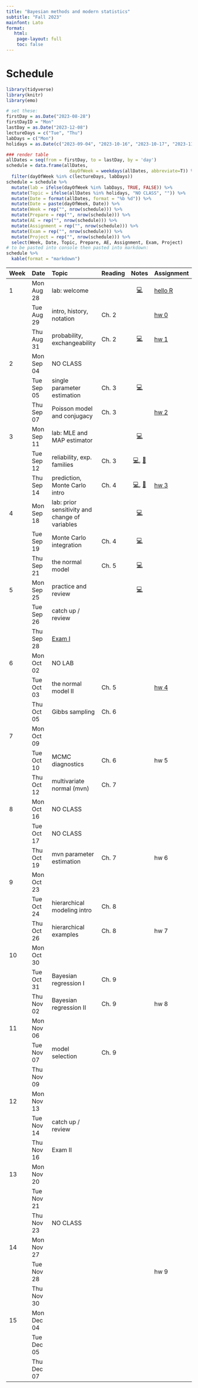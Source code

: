 ```yaml
---
title: "Bayesian methods and modern statistics"
subtitle: "Fall 2023"
mainfont: Lato
format: 
   html: 
    page-layout: full
    toc: false
---
```


# Schedule

```r
library(tidyverse)
library(knitr)
library(emo)
```

```r
# set these:
firstDay = as.Date("2023-08-28")
firstDayID = "Mon"
lastDay = as.Date("2023-12-08")
lectureDays = c("Tue", "Thu")
labDays = c("Mon")
holidays = as.Date(c("2023-09-04", "2023-10-16", "2023-10-17", "2023-11-22", "2023-11-23", "2023-11-24"))

### render table
allDates = seq(from = firstDay, to = lastDay, by = 'day')
schedule = data.frame(allDates,
                        dayOfWeek = weekdays(allDates, abbreviate=T)) %>%
  filter(dayOfWeek %in% c(lectureDays, labDays))
schedule = schedule %>%
  mutate(lab = ifelse(dayOfWeek %in% labDays, TRUE, FALSE)) %>%
  mutate(Topic = ifelse(allDates %in% holidays, "NO CLASS", "")) %>%
  mutate(Date = format(allDates, format = "%b %d")) %>%
  mutate(Date = paste(dayOfWeek, Date)) %>%
  mutate(Week = rep("", nrow(schedule))) %>%
  mutate(Prepare = rep("", nrow(schedule))) %>%
  mutate(AE = rep("", nrow(schedule))) %>%
  mutate(Assignment = rep("", nrow(schedule))) %>%
  mutate(Exam = rep("", nrow(schedule))) %>%
  mutate(Project = rep("", nrow(schedule))) %>%
  select(Week, Date, Topic, Prepare, AE, Assignment, Exam, Project)
# to be pasted into console then pasted into markdown:
schedule %>%
  kable(format = "markdown")
```

| Week | Date       | Topic                                          | Reading |                                 Notes                                  | Assignment                     |
|:-----------|:-----------|:---------------|------------|:----------:|:-----------|
| 1    | Mon Aug 28 | lab: welcome                                   |         |                    [💻](/slides/lab0-welcome.html)                     | [hello R](/labs/lab0.html)     |
|      | Tue Aug 29 | intro, history, notation                       | Ch. 2   |                                                                        | [hw 0](/hw/hw00.html)          |
|      | Thu Aug 31 | probability, exchangeability                   | Ch. 2   |                     [💻](/notes/probability.html)                      | [hw 1](/hw/hw01.html)          |
| 2    | Mon Sep 04 | NO CLASS                                       |         |                                                                        |                                |
|      | Tue Sep 05 | single parameter estimation                    | Ch. 3   |                     [💻](/notes/estimation1.html)                      |                                |
|      | Thu Sep 07 | Poisson model and conjugacy                    | Ch. 3   |                                                                        | [hw 2](/hw/hw02.html)          |
| 3    | Mon Sep 11 | lab: MLE and MAP estimator                     |         |                        [💻](/slides/lab1.html)                         |                                |
|      | Tue Sep 12 | reliability, exp. families                     | Ch. 3   | [💻](/notes/reliability.html), [📝](/notes/ReliabilityExpFamilies.pdf) |                                |
|      | Thu Sep 14 | prediction, Monte Carlo intro                  | Ch. 4   |   [💻](/notes/prediction1.html), [📝](/notes/predictionOffline.pdf)    | [hw 3](/hw/hw03.html)          |
| 4    | Mon Sep 18 | lab: prior sensitivity and change of variables |         |                        [💻](/slides/lab2.html)                         |                                |
|      | Tue Sep 19 | Monte Carlo integration                        | Ch. 4   |                      [💻](/notes/MonteCarlo.html)                      |                                |
|      | Thu Sep 21 | the normal model                               | Ch. 5   |                     [💻](/notes/normalModel1.html)                     |                                |
| 5    | Mon Sep 25 | practice and review                            |         |                               [💻](/slides/lab3-review.html)                                      |  |
|      | Tue Sep 26 | catch up / review                              |         |                                                                        |                                |
|      | Thu Sep 28 | [Exam I](/notes/exam-notes.html)                                         |         |                                                                        |                                |
| 6    | Mon Oct 02 | NO LAB                                                |         |                                                                        |                                |
|      | Tue Oct 03 | the normal model II                            | Ch. 5   |                                                                        | [hw 4](/hw/hw04.html)                            |
|      | Thu Oct 05 | Gibbs sampling                                 | Ch. 6   |                                                                        |                                |
| 7    | Mon Oct 09 |                                                |         |                                                                        |                                |
|      | Tue Oct 10 | MCMC diagnostics                               | Ch. 6   |                                                                        | hw 5                           |
|      | Thu Oct 12 | multivariate normal (mvn)                      | Ch. 7   |                                                                        |                                |
| 8    | Mon Oct 16 | NO CLASS                                       |         |                                                                        |                                |
|      | Tue Oct 17 | NO CLASS                                       |         |                                                                        |                                |
|      | Thu Oct 19 | mvn parameter estimation                       | Ch. 7   |                                                                        | hw 6                           |
| 9    | Mon Oct 23 |                                                |         |                                                                        |                                |
|      | Tue Oct 24 | hierarchical modeling intro                    | Ch. 8   |                                                                        |                                |
|      | Thu Oct 26 | hierarchical examples                          | Ch. 8   |                                                                        | hw 7                           |
| 10   | Mon Oct 30 |                                                |         |                                                                        |                                |
|      | Tue Oct 31 | Bayesian regression I                          | Ch. 9   |                                                                        |                                |
|      | Thu Nov 02 | Bayesian regression II                         | Ch. 9   |                                                                        | hw 8                           |
| 11   | Mon Nov 06 |                                                |         |                                                                        |                                |
|      | Tue Nov 07 | model selection                                | Ch. 9   |                                                                        |                                |
|      | Thu Nov 09 |                                                |         |                                                                        |                                |
| 12   | Mon Nov 13 |                                                |         |                                                                        |                                |
|      | Tue Nov 14 | catch up / review                              |         |                                                                        |                                |
|      | Thu Nov 16 | Exam II                                        |         |                                                                        |                                |
| 13   | Mon Nov 20 |                                                |         |                                                                        |                                |
|      | Tue Nov 21 |                                                |         |                                                                        |                                |
|      | Thu Nov 23 | NO CLASS                                       |         |                                                                        |                                |
| 14   | Mon Nov 27 |                                                |         |                                                                        |                                |
|      | Tue Nov 28 |                                                |         |                                                                        | hw 9                           |
|      | Thu Nov 30 |                                                |         |                                                                        |                                |
| 15   | Mon Dec 04 |                                                |         |                                                                        |                                |
|      | Tue Dec 05 |                                                |         |                                                                        |                                |
|      | Thu Dec 07 |                                                |         |                                                                        |                                |

<!-- | Week | Date       | Topic                                  |              Notes              | Lab                      | Exam                                  | Project | -->

<!-- |:----------|:----------|:----------|:---------:|:----------|:----------|:----------| -->

<!-- | 0    | Fri Jan 13 | welcome                                |  [💻](/slides/01-welcome.html)  |                          |                                       |         | -->

<!-- | 1    | Tue Jan 17 | git                                    | [💻](/slides/lab0-welcome.html) | [lab 0](/labs/lab0.html) |                                       |         | -->

<!-- |      | Wed Jan 18 | control flow, loops and functions      |    [💻](/slides/lec02.html)     |                          |                                       |         | -->

<!-- |      | Fri Jan 20 | NAs, lists, NULL and attributes        |    [💻](/slides/lec03.html)     |                          |                                       |         | -->

<!-- | 2    | Tue Jan 24 | if it's a function, fix it             |                                 | [lab 1](/labs/lab1.html) |                                       |         | -->

<!-- |      | Wed Jan 25 | object oriented programming            |    [💻](/slides/lec04.html)     |                          |                                       |         | -->

<!-- |      | Fri Jan 27 | tidy data and dplyr                    |    [💻](/slides/lec05.html)     |                          |                                       |         | -->

<!-- | 3    | Tue Jan 31 | computational masonry                  |                                 | [lab 2](/labs/lab2.html) |                                       |         | -->

<!-- |      | Wed Feb 01 | subsetting                             |    [💻](/slides/lec06.html)     |                          |                                       |         | -->

<!-- |      | Fri Feb 03 | ggplot2                                |    [💻](/slides/lec07.html)     |                          |                                       |         | -->

<!-- | 4    | Tue Feb 07 | dream of plots                         |                                 | [lab 3](/labs/lab3.html) |                                       |         | -->

<!-- |      | Wed Feb 08 | functional programming and purrr       |    [💻](/slides/lec08.html)     |                          |                                       |         | -->

<!-- |      | Fri Feb 10 | regular expressions                    |    [💻](/slides/lec09.html)     |                          |                                       |         | -->

<!-- | 5    | Tue Feb 14 | wrangling the written word             |                                 | [lab 4](/labs/lab4.html) |                                       |         | -->

<!-- |      | Wed Feb 15 | catch-up                               |                                 |                          |                                       |         | -->

<!-- |      | Fri Feb 17 | review / questions / exam              |                                 |                          | [exam 1 release](/exams/exam01.html) |         | -->

<!-- | 6    | Tue Feb 21 | no lab: exam 1                         |                                 |                |   exam 1 due                                    |         | -->

<!-- |      | Wed Feb 22 | complexity and parallelization |  [💻](/slides/lec10.html)                                |                          |                                       |         | -->

<!-- |      | Fri Feb 24 | intro to optimization          |  [💻](/slides/lec11.html)                                |                          |                                       |         | -->

<!-- | 7    | Tue Feb 28 | where's zero?                                       |                                 | [lab 5](/labs/lab5.html)                         |                                       |         | -->

<!-- |      | Wed Mar 01 | Newton-Raphson                  |[💻](/slides/lec12.html)                                  |                          |                                       |         | -->

<!-- |      | Fri Mar 03 | Newton-Raphson examples           |                                 |                          |                                       |         | -->

<!-- | 8    | Tue Mar 07 |  continue lab                                      |                                 |                          |                                       |         | -->

<!-- |      | Wed Mar 08 | MM principles   |   [💻](/slides/lec13.html)                              |                          |                                       |         | -->

<!-- |      | Fri Mar 10 | MM example                        |   [💻](/slides/lec14.html)                              |                          |                                       |         | -->

<!-- | 9    | Tue Mar 14 | NO CLASS: Spring break                 |                                 |                          |                                       |         | -->

<!-- |      | Wed Mar 15 | NO CLASS: Spring break                 |                                 |                          |                                       |         | -->

<!-- |      | Fri Mar 17 | NO CLASS: Spring break                 |                                 |                          |                                       |         | -->

<!-- | 10   | Tue Mar 21 | ascend the likelihood                                      |                                 | [lab 6](/labs/lab6.html)                          |                                       |         | -->

<!-- |      | Wed Mar 22 | EM algorithm                      | [💻](/slides/lec15.html)                                 |                          |                                       |         | -->

<!-- |      | Fri Mar 24 | Monte Carlo integration                          |  [💻](/slides/lec16.html)                                |                          |                                       |         | -->

<!-- | 11   | Tue Mar 28 | continue lab                                       |                                 |                          |                                       |         | -->

<!-- |      | Wed Mar 29 | importance sampling                                 | [💻](/slides/lec17.html)                                 |                          |                                       |         | -->

<!-- |      | Fri Mar 31 | review / questions / exam                          |                                 |                          |   [exam 2 release](/exams/exam02.html)                                     |          | -->

<!-- | 12   | Tue Apr 04 |  no lab: exam 2                                       |                               |                          |  exam 2 due                                     |         | -->

<!-- |      | Wed Apr 05 |  shiny I                 |  [💻](/slides/lec18.html)                                |                          |                                       |         | -->

<!-- |      | Fri Apr 07 | shiny II              |                                 |                          |                                       |         | -->

<!-- | 13   | Tue Apr 11 | shiny dashboard                                  |                                 |               [on GitHub](https://github.com/orgs/sta323-sp23/repositories)         |                                  |         | -->

<!-- |      | Wed Apr 12 | SQL                 |                                 |                          |                                       |         | -->

<!-- |      | Fri Apr 14 | project tips                          |                                 |                          |                                       |         | -->

<!-- | 14   | Tue Apr 18 | project workday                                     |                                 |                          |                                       |         | -->

<!-- |      | Wed Apr 19 | APIs                                   |   [💻](/slides/lec20.html)                               |                          |                                       |         | -->

<!-- |      | Fri Apr 21 | covariance & PCA                                    | [💻](/slides/lec21.html)                                |                          |                                       |         | -->

<!-- | 15   | Tue Apr 25 | project presentations              |                                 |                          |                                       |         | -->

<!-- |      | Wed Apr 26 | special topic: cryptanalysis                         |  [💻](/slides/lec22.html)                               |                          |                                       |         | -->
